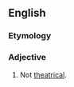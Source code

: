 ==English==
===Etymology===
{{prefix|en|non|theatrical}}
===Adjective===
{{en-adj|-}}

# Not [[theatrical]].